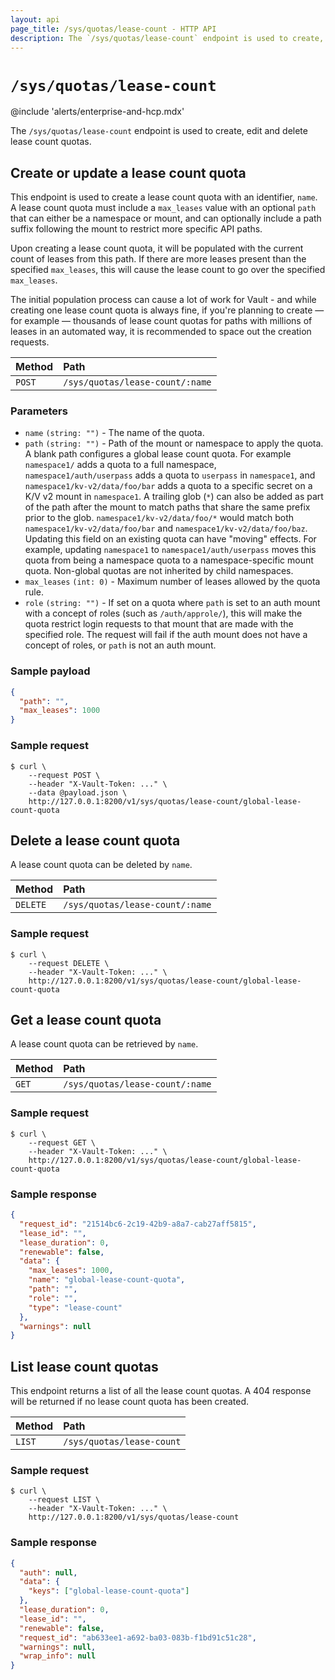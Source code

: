 ```yaml
---
layout: api
page_title: /sys/quotas/lease-count - HTTP API
description: The `/sys/quotas/lease-count` endpoint is used to create, edit and delete lease count quotas.
---
```


# `/sys/quotas/lease-count`

@include 'alerts/enterprise-and-hcp.mdx'

The `/sys/quotas/lease-count` endpoint is used to create, edit and delete lease count quotas.

## Create or update a lease count quota

This endpoint is used to create a lease count quota with an identifier, `name`.
A lease count quota must include a `max_leases` value with an optional `path`
that can either be a namespace or mount, and can optionally include a path suffix following
the mount to restrict more specific API paths.

Upon creating a lease count quota, it will be populated with the current count of leases from this path. If there are
more leases present than the specified `max_leases`, this will cause the lease count to go over the specified
`max_leases`.

The initial population process can cause a lot of work for Vault - and while creating one lease count quota
is always fine, if you're planning to create — for example — thousands of lease count quotas for paths with
millions of leases in an automated way, it is recommended to space out the creation requests.

| Method | Path                            |
| :----- | :------------------------------ |
| `POST` | `/sys/quotas/lease-count/:name` |

### Parameters

- `name` `(string: "")` - The name of the quota.
- `path` `(string: "")` - Path of the mount or namespace to apply the quota.
  A blank path configures a global lease count quota. For example `namespace1/`
  adds a quota to a full namespace, `namespace1/auth/userpass` adds a quota to
  `userpass` in `namespace1`, and `namespace1/kv-v2/data/foo/bar` adds a quota to
  a specific secret on a K/V v2 mount in `namespace1`. A trailing glob (`*`) can also
  be added as part of the path after the mount to match paths that share the same prefix
  prior to the glob. `namespace1/kv-v2/data/foo/*` would match both `namespace1/kv-v2/data/foo/bar`
  and `namespace1/kv-v2/data/foo/baz`. Updating this field on an existing
  quota can have "moving" effects. For example, updating `namespace1` to
  `namespace1/auth/userpass` moves this quota from being a namespace quota to a
  namespace-specific mount quota. Non-global quotas are not inherited by child
  namespaces.
- `max_leases` `(int: 0)` - Maximum number of leases allowed by the quota rule.
- `role` `(string: "")` - If set on a quota where `path` is set to an auth mount with a
  concept of roles (such as `/auth/approle/`), this will make the quota restrict login
  requests to that mount that are made with the specified role. The request will fail if
  the auth mount does not have a concept of roles, or `path` is not an auth mount.

### Sample payload

```json
{
  "path": "",
  "max_leases": 1000
}
```

### Sample request

```shell-session
$ curl \
    --request POST \
    --header "X-Vault-Token: ..." \
    --data @payload.json \
    http://127.0.0.1:8200/v1/sys/quotas/lease-count/global-lease-count-quota
```

## Delete a lease count quota

A lease count quota can be deleted by `name`.

| Method   | Path                            |
| :------- | :------------------------------ |
| `DELETE` | `/sys/quotas/lease-count/:name` |

### Sample request

```shell-session
$ curl \
    --request DELETE \
    --header "X-Vault-Token: ..." \
    http://127.0.0.1:8200/v1/sys/quotas/lease-count/global-lease-count-quota
```

## Get a lease count quota

A lease count quota can be retrieved by `name`.

| Method | Path                            |
| :----- | :------------------------------ |
| `GET`  | `/sys/quotas/lease-count/:name` |

### Sample request

```shell-session
$ curl \
    --request GET \
    --header "X-Vault-Token: ..." \
    http://127.0.0.1:8200/v1/sys/quotas/lease-count/global-lease-count-quota
```

### Sample response

```json
{
  "request_id": "21514bc6-2c19-42b9-a8a7-cab27aff5815",
  "lease_id": "",
  "lease_duration": 0,
  "renewable": false,
  "data": {
    "max_leases": 1000,
    "name": "global-lease-count-quota",
    "path": "",
    "role": "",
    "type": "lease-count"
  },
  "warnings": null
}
```

## List lease count quotas

This endpoint returns a list of all the lease count quotas. A 404 response will
be returned if no lease count quota has been created.

| Method | Path                      |
| :----- | :------------------------ |
| `LIST` | `/sys/quotas/lease-count` |

### Sample request

```shell-session
$ curl \
    --request LIST \
    --header "X-Vault-Token: ..." \
    http://127.0.0.1:8200/v1/sys/quotas/lease-count
```

### Sample response

```json
{
  "auth": null,
  "data": {
    "keys": ["global-lease-count-quota"]
  },
  "lease_duration": 0,
  "lease_id": "",
  "renewable": false,
  "request_id": "ab633ee1-a692-ba03-083b-f1bd91c51c28",
  "warnings": null,
  "wrap_info": null
}
```

